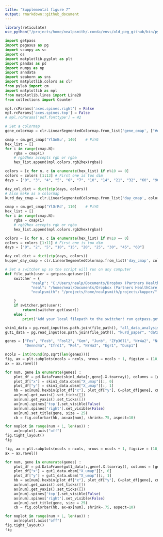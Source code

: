 ---
title: "Supplemental figure 7"
output: rmarkdown::github_document
---

```{r message=FALSE}
library(reticulate)
use_python("/projects/home/nealpsmith/.conda/envs/old_peg_github/bin/python")
```

```{python message=FALSE}
import getpass
import pegasus as pg
import scanpy as sc
import os
import matplotlib.pyplot as plt
import pandas as pd
import numpy as np
import anndata
import seaborn as sns
import matplotlib.colors as clr
from pylab import cm
import matplotlib as mpl
from matplotlib.lines import Line2D
from collections import Counter

mpl.rcParams['axes.spines.right'] = False
mpl.rcParams['axes.spines.top'] = False
# mpl.rcParams['pdf.fonttype'] = 42

# Set a colormap
gene_colormap = clr.LinearSegmentedColormap.from_list('gene_cmap', ["#e0e0e1", '#4576b8', '#02024a'], N=200)

cmap = cm.get_cmap('YlGnBu', 140)    # PiYG
hex_list = []
for i in range(cmap.N):
    rgba = cmap(i)
    # rgb2hex accepts rgb or rgba
    hex_list.append(mpl.colors.rgb2hex(rgba))

colors = [c for n, c in enumerate(hex_list) if n%10 == 0]
colors = colors [1:13] # First one is too dim
days = ["0", "3", "4", "5", "6", "7", "10", "14", "21", "32", "60", "90"]

day_col_dict = dict(zip(days, colors))
# Also make as a colormap
kurd_day_cmap = clr.LinearSegmentedColormap.from_list('day_cmap', colors, N=len(colors))

cmap = cm.get_cmap('YlOrRd', 110)    # PiYG
hex_list = []
for i in range(cmap.N):
    rgba = cmap(i)
    # rgb2hex accepts rgb or rgba
    hex_list.append(mpl.colors.rgb2hex(rgba))

colors = [c for n, c in enumerate(hex_list) if n%10 == 0]
colors = colors [1:11] # First one is too dim
days = ["0", "2", "5", "10", "15", "20", "25", "30", "45", "60"]

day_col_dict = dict(zip(days, colors))
kupper_day_cmap = clr.LinearSegmentedColormap.from_list('day_cmap', colors, N=len(colors))

# Set a switcher up so the script will run on any computer
def file_path(user = getpass.getuser()):
    switcher = {
            "nealp": "C:/Users/nealp/Documents/Dropbox (Partners HealthCare)/Chloe&Mazen/Collaborator_projects/Kupper_TRM/neal_analysis/",
            "neal": "/home/neal/Documents/Dropbox (Partners HealthCare)/Chloe&Mazen/Collaborator_projects/Kupper_TRM/neal_analysis/",
            "nealpsmith": "/projects/home/nealpsmith/projects/kupper/"

    }
    if switcher.get(user):
        return(switcher.get(user))
    else :
        print("Add your local filepath to the switcher! run getpass.getuser() to get your ID")

skin1_data = pg.read_input(os.path.join(file_path(), "all_data_analysis", "data", "integrated", "skin1_subcluster.h5ad"))
gut1_data = pg.read_input(os.path.join(file_path(), "kurd_paper", "data", "gut1_data_subcluster.h5ad"))

```

```{python fig_S7A_skin}

genes = ["Fos", "Fosb", "Fosl2", "Gem", "Junb", "Zfp36l1", "Nr4a2", "Nr4a1",
         "Dennd4a", "Ifrd1", "Rel", "Nr4a3", "Egr1", "Dusp1"]

ncols = int(round(np.sqrt(len(genes))))
fig, ax = plt.subplots(ncols = ncols, nrows = ncols + 1, figsize = (10, 10))
ax = ax.ravel()

for num, gene in enumerate(genes) :
    plot_df = pd.DataFrame(skin1_data[:,gene].X.toarray(), columns = [gene], index = skin1_data.obs_names)
    plot_df["x"] = skin1_data.obsm["X_umap"][:, 0]
    plot_df["y"] = skin1_data.obsm["X_umap"][:, 1]
    hb = ax[num].hexbin(plot_df["x"], plot_df["y"], C=plot_df[gene], cmap=gene_colormap, gridsize=100, edgecolors = "none")
    ax[num].get_xaxis().set_ticks([])
    ax[num].get_yaxis().set_ticks([])
    ax[num].spines['top'].set_visible(False)
    ax[num].spines['right'].set_visible(False)
    ax[num].set_title(gene, size = 25)
    cb = fig.colorbar(hb, ax=ax[num], shrink=.75, aspect=10)

for noplot in range(num + 1, len(ax)) :
    ax[noplot].axis("off")
fig.tight_layout()
fig

```

```{python fig_S7A_gut}

fig, ax = plt.subplots(ncols = ncols, nrows = ncols + 1, figsize = (10, 10))
ax = ax.ravel()

for num, gene in enumerate(genes) :
    plot_df = pd.DataFrame(gut1_data[:,gene].X.toarray(), columns = [gene], index = gut1_data.obs_names)
    plot_df["x"] = gut1_data.obsm["X_umap"][:, 0]
    plot_df["y"] = gut1_data.obsm["X_umap"][:, 1]
    hb = ax[num].hexbin(plot_df["x"], plot_df["y"], C=plot_df[gene], cmap=gene_colormap, gridsize=100, edgecolors = "none")
    ax[num].get_xaxis().set_ticks([])
    ax[num].get_yaxis().set_ticks([])
    ax[num].spines['top'].set_visible(False)
    ax[num].spines['right'].set_visible(False)
    ax[num].set_title(gene, size = 25)
    cb = fig.colorbar(hb, ax=ax[num], shrink=.75, aspect=10)

for noplot in range(num + 1, len(ax)) :
    ax[noplot].axis("off")
fig.tight_layout()
fig

```

